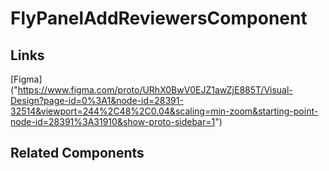 <!-- fly-panel-add-reviewers.stories.mdx -->


<Meta title="QTD Components/evaluation/task-list-review/task-list-review-create-wizard/task-list-review-details/fly-panel-add-reviewers/README" component={FlyPanelAddReviewersComponent} />

# FlyPanelAddReviewersComponent

<ArgsTable of={FlyPanelAddReviewersComponent} />

## Links

[Figma] ("https://www.figma.com/proto/URhX0BwV0EJZ1awZjE885T/Visual-Design?page-id=0%3A1&node-id=28391-32514&viewport=244%2C48%2C0.04&scaling=min-zoom&starting-point-node-id=28391%3A31910&show-proto-sidebar=1")

## Related Components
